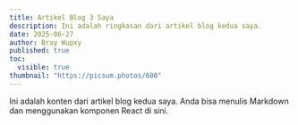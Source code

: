 ```yaml
---
title: Artikel Blog 3 Saya
description: Ini adalah ringkasan dari artikel blog kedua saya.
date: 2025-06-27
author: Bray Wupxy
published: true
toc:
  visible: true
thumbnail: "https://picsum.photos/600"
---
```


Ini adalah konten dari artikel blog kedua saya. Anda bisa menulis Markdown dan menggunakan komponen React di sini.
